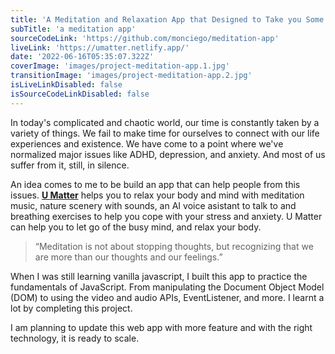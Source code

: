 ```yaml
---
title: 'A Meditation and Relaxation App that Designed to Take you Some Moment to Relax and Breathe.'
subTitle: 'a meditation app'
sourceCodeLink: 'https://github.com/monciego/meditation-app'
liveLink: 'https://umatter.netlify.app/'
date: '2022-06-16T05:35:07.322Z'
coverImage: 'images/project-meditation-app.1.jpg'
transitionImage: 'images/project-meditation-app.2.jpg'
isLiveLinkDisabled: false
isSourceCodeLinkDisabled: false
---
```


In today's complicated and chaotic world, our time is constantly taken by a variety of things. We fail to make time for ourselves to connect with our life experiences and existence. We have come to a point where we've normalized major issues like ADHD, depression, and anxiety. And most of us suffer from it, still, in silence.

An idea comes to me to be build an app that can help people from this issues. **[U Matter](https://umatter.netlify.app/)** helps you to relax your body and mind with meditation music, nature scenery with sounds, an AI voice asistant to talk to and breathing exercises to help you cope with your stress and anxiety. U Matter can help you to let go of the busy mind, and relax your body.

> “Meditation is not about stopping thoughts, but recognizing that we are more than our thoughts and our feelings.”

When I was still learning vanilla javascript, I built this app to practice the fundamentals of JavaScript. From manipulating the Document Object Model (DOM) to using the video and audio APIs, EventListener, and more. I learnt a lot by completing this project.

I am planning to update this web app with more feature and with the right technology, it is ready to scale.
